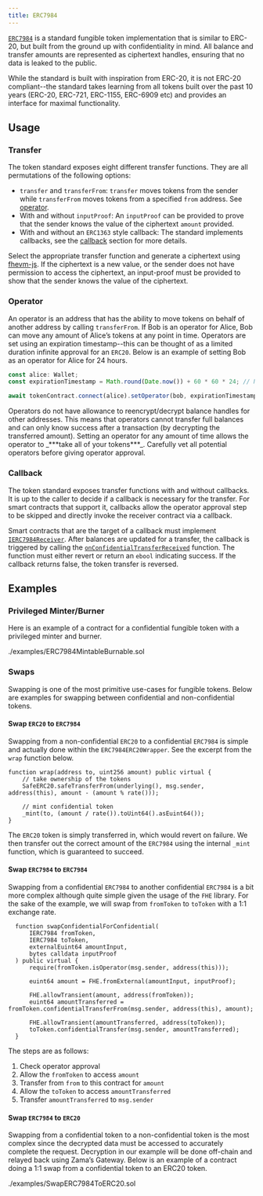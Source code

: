 ```yaml
---
title: ERC7984
---
```


[`ERC7984`](/contracts/5.x/api/token#ERC7984) is a standard fungible token implementation that is similar to ERC-20, but built from the ground up with confidentiality in mind. All balance and transfer amounts are represented as ciphertext handles, ensuring that no data is leaked to the public.

While the standard is built with inspiration from ERC-20, it is not ERC-20 compliant--the standard takes learning from all tokens built over the past 10 years (ERC-20, ERC-721, ERC-1155, ERC-6909 etc) and provides an interface for maximal functionality.

## Usage

### Transfer

The token standard exposes eight different transfer functions. They are all permutations of the following options:

* `transfer` and `transferFrom`: `transfer` moves tokens from the sender while `transferFrom` moves tokens from a specified `from` address. See [operator](#operator).
* With and without `inputProof`: An `inputProof` can be provided to prove that the sender knows the value of the ciphertext `amount` provided.
* With and without an `ERC1363` style callback: The standard implements callbacks, see the [callback](#callback) section for more details.

Select the appropriate transfer function and generate a ciphertext using [fhevm-js](https://github.com/zama-ai/fhevm-js). If the ciphertext is a new value, or the sender does not have permission to access the ciphertext, an input-proof must be provided to show that the sender knows the value of the ciphertext.

### Operator

An operator is an address that has the ability to move tokens on behalf of another address by calling `transferFrom`. If Bob is an operator for Alice, Bob can move any amount of Alice’s tokens at any point in time. Operators are set using an expiration timestamp--this can be thought of as a limited duration infinite approval for an `ERC20`. Below is an example of setting Bob as an operator for Alice for 24 hours.

```typescript
const alice: Wallet;
const expirationTimestamp = Math.round(Date.now()) + 60 * 60 * 24; // Now + 24 hours

await tokenContract.connect(alice).setOperator(bob, expirationTimestamp);
```

<Callout>
Operators do not have allowance to reencrypt/decrypt balance handles for other addresses. This means that operators cannot transfer full balances and can only know success after a transaction (by decrypting the transferred amount).
</Callout>

<Callout type='warn'>
Setting an operator for any amount of time allows the operator to _***take all of your tokens***_. Carefully vet all potential operators before giving operator approval.
</Callout>

### Callback

The token standard exposes transfer functions with and without callbacks. It is up to the caller to decide if a callback is necessary for the transfer. For smart contracts that support it, callbacks allow the operator approval step to be skipped and directly invoke the receiver contract via a callback.

Smart contracts that are the target of a callback must implement [`IERC7984Receiver`](/contracts/5.x/api/interfaces#IERC7984Receiver). After balances are updated for a transfer, the callback is triggered by calling the [`onConfidentialTransferReceived`](/contracts/5.x/api/interfaces#IERC7984Receiver-onConfidentialTransferReceived-address-address-euint64-bytes-) function. The function must either revert or return an `ebool` indicating success. If the callback returns false, the token transfer is reversed.

## Examples

### Privileged Minter/Burner

Here is an example of a contract for a confidential fungible token with a privileged minter and burner.

<include cwd lang='solidity'>./examples/ERC7984MintableBurnable.sol</include>

### Swaps

Swapping is one of the most primitive use-cases for fungible tokens. Below are examples for swapping between confidential and non-confidential tokens.

#### Swap `ERC20` to `ERC7984`

Swapping from a non-confidential `ERC20` to a confidential `ERC7984` is simple and actually done within the `ERC7984ERC20Wrapper`. See the excerpt from the `wrap` function below.

```solidity
function wrap(address to, uint256 amount) public virtual {
    // take ownership of the tokens
    SafeERC20.safeTransferFrom(underlying(), msg.sender, address(this), amount - (amount % rate()));

    // mint confidential token
    _mint(to, (amount / rate()).toUint64().asEuint64());
}
```

The `ERC20` token is simply transferred in, which would revert on failure. We then transfer out the correct amount of the `ERC7984` using the internal `_mint` function, which is guaranteed to succeed.

#### Swap `ERC7984` to `ERC7984`

Swapping from a confidential `ERC7984` to another confidential `ERC7984` is a bit more complex although quite simple given the usage of the `FHE` library. For the sake of the example, we will swap from `fromToken` to `toToken` with a 1:1 exchange rate.

```solidity
  function swapConfidentialForConfidential(
      IERC7984 fromToken,
      IERC7984 toToken,
      externalEuint64 amountInput,
      bytes calldata inputProof
  ) public virtual {
      require(fromToken.isOperator(msg.sender, address(this)));

      euint64 amount = FHE.fromExternal(amountInput, inputProof);

      FHE.allowTransient(amount, address(fromToken));
      euint64 amountTransferred = fromToken.confidentialTransferFrom(msg.sender, address(this), amount);

      FHE.allowTransient(amountTransferred, address(toToken));
      toToken.confidentialTransfer(msg.sender, amountTransferred);
  }
```

The steps are as follows:

1. Check operator approval
2. Allow the `fromToken` to access `amount`
3. Transfer from `from` to this contract for `amount`
4. Allow the `toToken` to access `amountTransferred`
5. Transfer `amountTransferred` to `msg.sender`

#### Swap `ERC7984` to `ERC20`

Swapping from a confidential token to a non-confidential token is the most complex since the decrypted data must be accessed to accurately complete the request. Decryption in our example will be done off-chain and relayed back using Zama’s Gateway. Below is an example of a contract doing a 1:1 swap from a confidential token to an ERC20 token.

<include cwd lang='solidity'>./examples/SwapERC7984ToERC20.sol</include>
